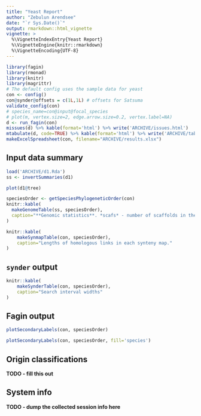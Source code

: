 ```yaml
---
title: "Yeast Report"
author: "Zebulun Arendsee"
date: "`r Sys.Date()`"
output: rmarkdown::html_vignette
vignette: >
  %\VignetteIndexEntry{Yeast Report}
  %\VignetteEngine{knitr::rmarkdown}
  %\VignetteEncoding{UTF-8}
---
```


```r
library(fagin)
library(rmonad)
library(knitr)
library(magrittr)
# The default config uses the sample data for yeast
con <- config()
con@synder@offsets = c(1L,1L) # offsets for Satsuma
validate_config(con)
# species_name=con@input@focal_species
# plot(m, vertex.size=2, edge.arrow.size=0.2, vertex.label=NA)
d <- run_fagin(con)
missues(d) %>% kable(format='html') %>% write('ARCHIVE/issues.html')
mtabulate(d, code=TRUE) %>% kable(format='html') %>% write('ARCHIVE/table.html')
makeExcelSpreadsheet(con, filename="ARCHIVE/results.xlsx")
```

## Input data summary

```r
load('ARCHIVE/d1.Rda')
ss <- invertSummaries(d1)
```

```r
plot(d1@tree)
```

```r
speciesOrder <- getSpeciesPhylogeneticOrder(con)
knitr::kable(
  makeGenomeTable(ss, speciesOrder),
  caption="**Genomic statistics**. *scafs* - number of scaffolds in the genome. *bases* - total number of bases in the genome. *prots* - total number of protein coding models. *GC* - the percent of G and C nucleotides in the genome. *oddstart* - number of coding sequences that do not begin with M. *oddstop* - number of coding sequences that do not end with a stop (\\*). *p_N* - number of unknown nucleotides (N) in the genome. *n_stop* - number of coding sequences with an internal stop."
)
```

```r
knitr::kable(
    makeSynmapTable(con, speciesOrder),
    caption="Lengths of homologous links in each synteny map."
)
```

## `synder` output

```r
knitr::kable(
    makeSynderTable(con, speciesOrder),
    caption="Search interval widths"
)
```

## Fagin output

```r
plotSecondaryLabels(con, speciesOrder)
```

```r
plotSecondaryLabels(con, speciesOrder, fill='species')
```

## Origin classifications

**TODO - fill this out**

## System info

**TODO - dump the collected session info here**
